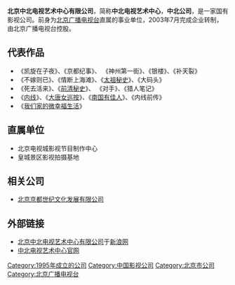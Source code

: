 {{Infobox_Company 
| company_name = 北京中北电视艺术中心有限公司
| company_name_en =
| company_logo = 
| company_type = [[影視公司|影視公司]]
| company_slogan = 
| abbreviated_name =
| foundation = 1995年
| location   = {{CHN}}[[北京市|北京市]][[建国门外大街|建国门外大街]]14号北京广播电视局大厦五层
| zip_code = 100022
| telephone_no 010-65150607
| key_people = 董事长：杨群<br>总经理：[[陶玲玲|陶玲玲]]<br>总导演：[[尤小刚|尤小刚]]
| sales =
| profit =
| asset =
| market_value =
| subsid =
| num_employees = 
| industry = 影视剧制作、艺人经纪
| products = [[电视剧|电视剧]]、[[电影|电影]]
| revenue = 
| major_shareholder = [[北京广播电视台|北京广播电视台]]
| homepage =https://web.archive.org/web/20130529152613/http://www.zbtvart.com/
}}
'''北京中北电视艺术中心有限公司'''，简称'''中北电视艺术中心'''，'''中北公司'''，是一家国有影视公司。前身为[[北京广播电视台|北京广播电视台]]直属的事业单位，2003年7月完成企业转制，由北京广播电视台控股。

== 代表作品 ==
* 《凯旋在子夜》、《京都纪事》、 《神州第一街》、《银楼》、《补天裂》
* 《不嫁则已》、《情断上海滩》、《[[太祖秘史|太祖秘史]]》、《大码头》
* 《死去活来》、《[[前清秘史|前清秘史]]》、 《对手》、《猎人笔记》
* 《[[内线|内线]]》、《[[大唐女巡按|大唐女巡按]]》、《[[南国有佳人|南国有佳人]]》、《内线前传》
* 《[[我们家的微幸福生活|我们家的微幸福生活]]》

== 直属单位 ==
* 北京电视城影视节目制作中心
* 皇城景区影视拍摄基地

== 相关公司 ==
* [[北京京都世纪文化发展有限公司|北京京都世纪文化发展有限公司]]

== 外部链接 ==
* [http://ent.sina.com.cn/f/v/zhongbei/ 北京中北电视艺术中心有限公司]{{Wayback|url=http://ent.sina.com.cn/f/v/zhongbei/ |date=20170715160917 }}于[[新浪网|新浪网]]
* [https://web.archive.org/web/20130529152613/http://www.zbtvart.com/   中北电视艺术中心官网]
{{北京广播电视台}}
{{中国唱片及影视公司}}
{{DEFAULTSORT:Z中}}
[[Category:1995年成立的公司|Category:1995年成立的公司]]
[[Category:中国影视公司|Category:中国影视公司]]
[[Category:北京市公司|Category:北京市公司]]
[[Category:北京广播电视台|Category:北京广播电视台]]